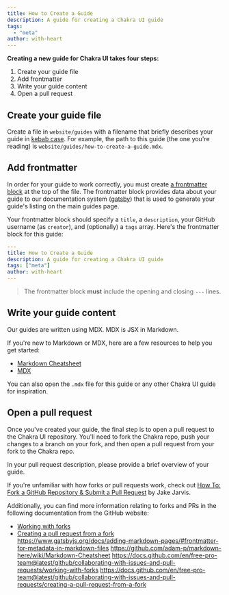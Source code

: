 ```yaml
---
title: How to Create a Guide
description: A guide for creating a Chakra UI guide
tags:
  - "meta"
author: with-heart
---
```


**Creating a new guide for Chakra UI takes four steps:**

1. Create your guide file
2. Add frontmatter
3. Write your guide content
4. Open a pull request

## Create your guide file

Create a file in `website/guides` with a filename that briefly describes your guide in [kebab case][kebab-case]. For example, the path to this guide (the one you're reading) is `website/guides/how-to-create-a-guide.mdx`.

## Add frontmatter

In order for your guide to work correctly, you must create [a frontmatter block]() at the top of the file. The frontmatter block provides data about your guide to our documentation system ([gatsby][]) that is used to generate your guide's listing on the main guides page.

Your frontmatter block should specify a `title`, a `description`, your GitHub username (as `creator`), and (optionally) a `tags` array. Here's the frontmatter block for this guide:

```yaml
---
title: How to Create a Guide
description: A guide for creating a Chakra UI guide
tags: ["meta"]
author: with-heart
---

```

> The frontmatter block **must** include the opening and closing `---` lines.

## Write your guide content

Our guides are written using MDX. MDX is JSX in Markdown.

If you're new to Markdown or MDX, here are a few resources to help you get started:

- [Markdown Cheatsheet]()
- [MDX][mdx]

You can also open the `.mdx` file for this guide or any other Chakra UI guide for inspiration.

## Open a pull request

Once you've created your guide, the final step is to open a pull request to the Chakra UI repository. You'll need to fork the Chakra repo, push your changes to a branch on your fork, and then open a pull request from your fork to the Chakra repo.

In your pull request description, please provide a brief overview of your guide.

If you're unfamiliar with how forks or pull requests work, check out [How To: Fork a GitHub Repository & Submit a Pull Request][how-to-fork-and-pr] by Jake Jarvis.

Additionally, you can find more information relating to forks and PRs in the following documentation from the GitHub website:

- [Working with forks]()
- [Creating a pull request from a fork]()
  https://www.gatsbyjs.org/docs/adding-markdown-pages/#frontmatter-for-metadata-in-markdown-files https://github.com/adam-p/markdown-here/wiki/Markdown-Cheatsheet https://docs.github.com/en/free-pro-team@latest/github/collaborating-with-issues-and-pull-requests/working-with-forks https://docs.github.com/en/free-pro-team@latest/github/collaborating-with-issues-and-pull-requests/creating-a-pull-request-from-a-fork

[kebab-case]: https://wiktionary.org/wiki/kebab_case
[gatsby]: https://www.gatsbyjs.org/
[mdx]: https://mdxjs.com/getting-started
[how-to-fork-and-pr]: https://jarv.is/notes/how-to-pull-request-fork-github/
